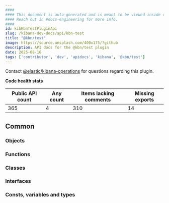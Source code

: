 ```yaml
---
####
#### This document is auto-generated and is meant to be viewed inside our experimental, new docs system.
#### Reach out in #docs-engineering for more info.
####
id: kibKbnTestPluginApi
slug: /kibana-dev-docs/api/kbn-test
title: "@kbn/test"
image: https://source.unsplash.com/400x175/?github
description: API docs for the @kbn/test plugin
date: 2025-08-16
tags: ['contributor', 'dev', 'apidocs', 'kibana', '@kbn/test']
---
```




Contact [@elastic/kibana-operations](https://github.com/orgs/elastic/teams/kibana-operations) for questions regarding this plugin.

**Code health stats**

| Public API count  | Any count | Items lacking comments | Missing exports |
|-------------------|-----------|------------------------|-----------------|
| 365 | 4 | 310 | 14 |

## Common

### Objects
<DocDefinitionList data={kbnTestObj.common.objects}/>

### Functions
<DocDefinitionList data={kbnTestObj.common.functions}/>

### Classes
<DocDefinitionList data={kbnTestObj.common.classes}/>

### Interfaces
<DocDefinitionList data={kbnTestObj.common.interfaces}/>

### Consts, variables and types
<DocDefinitionList data={kbnTestObj.common.misc}/>

